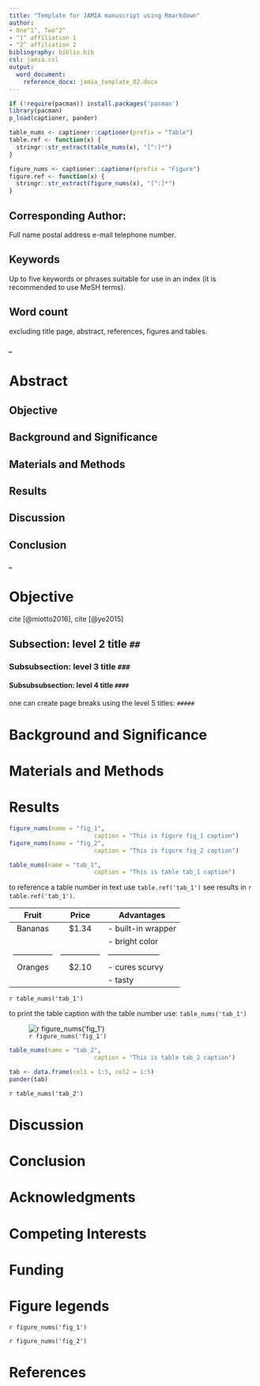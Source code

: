 ```yaml
---
title: "Template for JAMIA manuscript using Rmarkdown"
author:
- One^1^, Two^2^
- ^1^ affiliation 1
- ^2^ affiliation 2
bibliography: biblio.bib
csl: jamia.csl
output:
  word_document:
    reference_docx: jamia_template_02.docx
---
```


```r

if (!require(pacman)) install.packages('pacman')
library(pacman)
p_load(captioner, pander)
```

```r
table_nums <- captioner::captioner(prefix = "Table")
table.ref <- function(x) {
  stringr::str_extract(table_nums(x), "[^:]*")
}

figure_nums <- captioner::captioner(prefix = "Figure")
figure.ref <- function(x) {
  stringr::str_extract(figure_nums(x), "[^:]*")
}
```

## Corresponding Author: 
Full name
postal address
e-mail 
telephone number.

## Keywords 
Up to five keywords or phrases suitable for use in an index (it is recommended to use MeSH terms).

## Word count
excluding title page, abstract, references, figures and tables.

##### _ 

# Abstract

## Objective

## Background and Significance

## Materials and Methods

## Results

## Discussion

## Conclusion

##### _

# Objective

cite [@miotto2016], cite [@ye2015]

## Subsection: level 2 title `##`

### Subsubsection: level 3 title `###`

#### Subsubsubsection: level 4 title `####`

one can create page breaks using the level 5 titles: `#####`

# Background and Significance

# Materials and Methods

# Results

```r
figure_nums(name = "fig_1", 
                        caption = "This is figure fig_1 caption")
figure_nums(name = "fig_2", 
                        caption = "This is figure fig_2 caption")
```

```r
table_nums(name = "tab_1", 
                        caption = "This is table tab_1 caption")
```

to reference a table number in text use `table.ref('tab_1')`
see results in `r table.ref('tab_1')`.

| Fruit         | Price         | Advantages         |
|:-------------:|:-------------:|--------------------|
| Bananas       | $1.34         | - built-in wrapper |
|               |               | - bright color     |
|---------------|---------------|--------------------|
| Oranges       | $2.10         | - cures scurvy     |
|               |               | - tasty            |

`r table_nums('tab_1')`

to print the table caption with the table number use: `table_nums('tab_1')`

![`r figure_nums('fig_1')`](figures/normal-distribution.png)


```r
table_nums(name = "tab_2", 
                        caption = "This is table tab_2 caption")
```

```r
tab <- data.frame(col1 = 1:5, col2 = 1:5)
pander(tab)
```
`r table_nums('tab_2')`

# Discussion

# Conclusion

# Acknowledgments

# Competing Interests

# Funding

# Figure legends

`r figure_nums('fig_1')`

`r figure_nums('fig_2')`

# References

